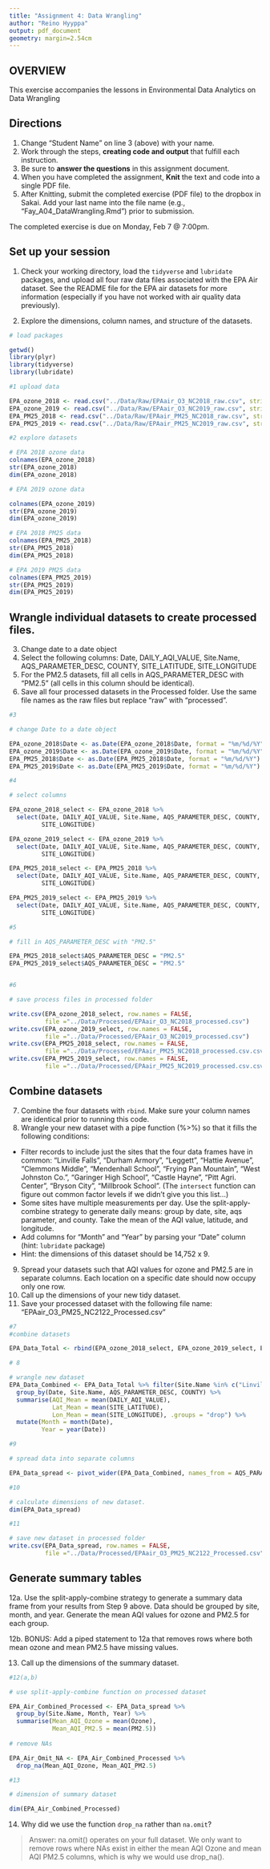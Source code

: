 ```yaml
---
title: "Assignment 4: Data Wrangling"
author: "Reino Hyyppa"
output: pdf_document
geometry: margin=2.54cm
---
```


## OVERVIEW

This exercise accompanies the lessons in Environmental Data Analytics on Data Wrangling 

## Directions
1. Change "Student Name" on line 3 (above) with your name.
2. Work through the steps, **creating code and output** that fulfill each instruction.
3. Be sure to **answer the questions** in this assignment document.
4. When you have completed the assignment, **Knit** the text and code into a single PDF file.
5. After Knitting, submit the completed exercise (PDF file) to the dropbox in Sakai. Add your last name into the file name (e.g., "Fay_A04_DataWrangling.Rmd") prior to submission.

The completed exercise is due on Monday, Feb 7 @ 7:00pm.

## Set up your session 
1. Check your working directory, load the `tidyverse` and `lubridate` packages, and upload all four raw data files associated with the EPA Air dataset. See the README file for the EPA air datasets for more information (especially if you have not worked with air quality data previously). 

2. Explore the dimensions, column names, and structure of the datasets. 

```r

# load packages

getwd()
library(plyr)
library(tidyverse)
library(lubridate)

#1 upload data

EPA_ozone_2018 <- read.csv("../Data/Raw/EPAair_O3_NC2018_raw.csv", stringsAsFactors = TRUE)
EPA_ozone_2019 <- read.csv("../Data/Raw/EPAair_O3_NC2019_raw.csv", stringsAsFactors = TRUE)
EPA_PM25_2018 <- read.csv("../Data/Raw/EPAair_PM25_NC2018_raw.csv", stringsAsFactors = TRUE)
EPA_PM25_2019 <- read.csv("../Data/Raw/EPAair_PM25_NC2019_raw.csv", stringsAsFactors = TRUE)

#2 explore datasets

# EPA 2018 ozone data
colnames(EPA_ozone_2018)
str(EPA_ozone_2018)
dim(EPA_ozone_2018)

# EPA 2019 ozone data

colnames(EPA_ozone_2019)
str(EPA_ozone_2019)
dim(EPA_ozone_2019)

# EPA 2018 PM25 data
colnames(EPA_PM25_2018)
str(EPA_PM25_2018)
dim(EPA_PM25_2018)

# EPA 2019 PM25 data
colnames(EPA_PM25_2019)
str(EPA_PM25_2019)
dim(EPA_PM25_2019)

```

## Wrangle individual datasets to create processed files.
3. Change date to a date object
4. Select the following columns: Date, DAILY_AQI_VALUE, Site.Name, AQS_PARAMETER_DESC, COUNTY, SITE_LATITUDE, SITE_LONGITUDE
5. For the PM2.5 datasets, fill all cells in AQS_PARAMETER_DESC with "PM2.5" (all cells in this column should be identical).
6. Save all four processed datasets in the Processed folder. Use the same file names as the raw files but replace "raw" with "processed".

```r
#3

# change Date to a date object

EPA_ozone_2018$Date <- as.Date(EPA_ozone_2018$Date, format = "%m/%d/%Y")
EPA_ozone_2019$Date <- as.Date(EPA_ozone_2019$Date, format = "%m/%d/%Y")
EPA_PM25_2018$Date <- as.Date(EPA_PM25_2018$Date, format = "%m/%d/%Y")
EPA_PM25_2019$Date <- as.Date(EPA_PM25_2019$Date, format = "%m/%d/%Y")

#4

# select columns

EPA_ozone_2018_select <- EPA_ozone_2018 %>%
  select(Date, DAILY_AQI_VALUE, Site.Name, AQS_PARAMETER_DESC, COUNTY, SITE_LATITUDE,
         SITE_LONGITUDE)

EPA_ozone_2019_select <- EPA_ozone_2019 %>%
  select(Date, DAILY_AQI_VALUE, Site.Name, AQS_PARAMETER_DESC, COUNTY, SITE_LATITUDE,
         SITE_LONGITUDE)

EPA_PM25_2018_select <- EPA_PM25_2018 %>%
  select(Date, DAILY_AQI_VALUE, Site.Name, AQS_PARAMETER_DESC, COUNTY, SITE_LATITUDE,
         SITE_LONGITUDE)

EPA_PM25_2019_select <- EPA_PM25_2019 %>%
  select(Date, DAILY_AQI_VALUE, Site.Name, AQS_PARAMETER_DESC, COUNTY, SITE_LATITUDE,
         SITE_LONGITUDE)

#5

# fill in AQS_PARAMETER_DESC with "PM2.5"

EPA_PM25_2018_select$AQS_PARAMETER_DESC = "PM2.5"
EPA_PM25_2019_select$AQS_PARAMETER_DESC = "PM2.5"


#6

# save process files in processed folder

write.csv(EPA_ozone_2018_select, row.names = FALSE, 
          file ="../Data/Processed/EPAair_O3_NC2018_processed.csv")
write.csv(EPA_ozone_2019_select, row.names = FALSE, 
          file ="../Data/Processed/EPAair_O3_NC2019_processed.csv")
write.csv(EPA_PM25_2018_select, row.names = FALSE, 
          file ="../Data/Processed/EPAair_PM25_NC2018_processed.csv.csv")
write.csv(EPA_PM25_2019_select, row.names = FALSE, 
          file ="../Data/Processed/EPAair_PM25_NC2019_processed.csv.csv")
```


## Combine datasets
7. Combine the four datasets with `rbind`. Make sure your column names are identical prior to running this code. 
8. Wrangle your new dataset with a pipe function (%>%) so that it fills the following conditions: 

* Filter records to include just the sites that the four data frames have in common: "Linville Falls", "Durham Armory", "Leggett", "Hattie Avenue", "Clemmons Middle", "Mendenhall School", "Frying Pan Mountain", "West Johnston Co.", "Garinger High School", "Castle Hayne", "Pitt Agri. Center", "Bryson City", "Millbrook School". (The `intersect` function can figure out common factor levels if we didn't give you this list...)
* Some sites have multiple measurements per day. Use the split-apply-combine strategy to generate daily means: group by date, site, aqs parameter, and county. Take the mean of the AQI value, latitude, and longitude.
* Add columns for "Month" and "Year" by parsing your "Date" column (hint: `lubridate` package)
* Hint: the dimensions of this dataset should be 14,752 x 9.

9. Spread your datasets such that AQI values for ozone and PM2.5 are in separate columns. Each location on a specific date should now occupy only one row.
10. Call up the dimensions of your new tidy dataset.
11. Save your processed dataset with the following file name: "EPAair_O3_PM25_NC2122_Processed.csv"

```r
#7
#combine datasets

EPA_Data_Total <- rbind(EPA_ozone_2018_select, EPA_ozone_2019_select, EPA_PM25_2018_select, EPA_PM25_2019_select)

# 8

# wrangle new dataset
EPA_Data_Combined <- EPA_Data_Total %>% filter(Site.Name %in% c("Linville Falls", "Durham Armory", "Leggett", "Hattie Avenue", "Clemmons Middle", "Mendenhall School", "Frying Pan Mountain", "West Johnston Co.", "Garinger High School", "Castle Hayne", "Pitt Agri. Center", "Bryson City", "Millbrook School")) %>% 
  group_by(Date, Site.Name, AQS_PARAMETER_DESC, COUNTY) %>%
  summarise(AQI_Mean = mean(DAILY_AQI_VALUE),
            Lat_Mean = mean(SITE_LATITUDE),
            Lon_Mean = mean(SITE_LONGITUDE), .groups = "drop") %>%
  mutate(Month = month(Date),
         Year = year(Date))

#9

# spread data into separate columns 

EPA_Data_spread <- pivot_wider(EPA_Data_Combined, names_from = AQS_PARAMETER_DESC, values_from = AQI_Mean)

#10

# calculate dimensions of new dataset.
dim(EPA_Data_spread)

#11

# save new dataset in processed folder
write.csv(EPA_Data_spread, row.names = FALSE, 
          file ="../Data/Processed/EPAair_O3_PM25_NC2122_Processed.csv")

```


## Generate summary tables
12a. Use the split-apply-combine strategy to generate a summary data frame from your results from Step 9 above. Data should be grouped by site, month, and year. Generate the mean AQI values for ozone and PM2.5 for each group. 

12b. BONUS: Add a piped statement to 12a that removes rows where both mean ozone and mean PM2.5 have missing values. 

13. Call up the dimensions of the summary dataset.


```r
#12(a,b)

# use split-apply-combine function on processed dataset

EPA_Air_Combined_Processed <- EPA_Data_spread %>%
  group_by(Site.Name, Month, Year) %>%
  summarise(Mean_AQI_Ozone = mean(Ozone),
            Mean_AQI_PM2.5 = mean(PM2.5))
  
# remove NAs

EPA_Air_Omit_NA <- EPA_Air_Combined_Processed %>%
  drop_na(Mean_AQI_Ozone, Mean_AQI_PM2.5)

#13

# dimension of summary dataset 

dim(EPA_Air_Combined_Processed)

```

14. Why did we use the function `drop_na` rather than `na.omit`?

> Answer: na.omit() operates on your full dataset. We only want to remove rows where NAs exist in either the mean AQI Ozone and mean AQI PM2.5 columns, which is why we would use drop_na().
